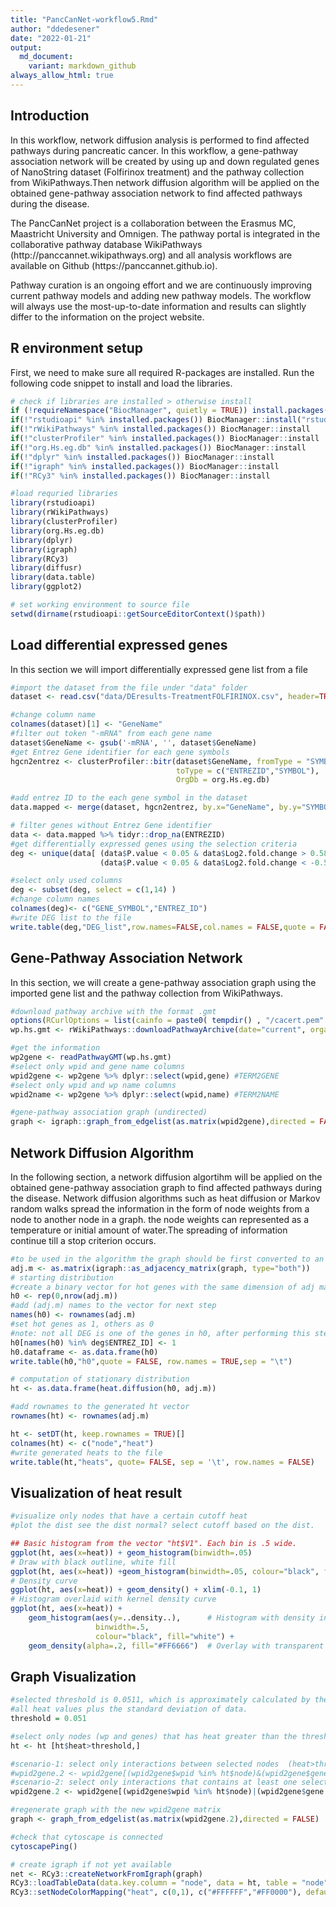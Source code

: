```yaml
---
title: "PancCanNet-workflow5.Rmd"
author: "ddedesener"
date: "2022-01-21"
output: 
  md_document:
    variant: markdown_github
always_allow_html: true
---
```

## Introduction

In this workflow, network diffusion analysis is performed to find affected pathways during pancreatic cancer. In this workflow, a gene-pathway association network will be created by using up and down regulated genes of NanoString dataset (Folfirinox treatment) and the pathway collection from WikiPathways.Then  network diffusion algorithm will be applied on the obtained gene-pathway association network
to find affected pathways during the disease.

The PancCanNet project is a collaboration between the Erasmus MC, Maastricht University and Omnigen. The pathway portal is integrated in the collaborative pathway database WikiPathways (http://panccannet.wikipathways.org) and all analysis workflows are available on Github (https://panccannet.github.io). 

Pathway curation is an ongoing effort and we are continuously improving current pathway models and adding new pathway models. The workflow will always use the most-up-to-date information and results can slightly differ to the information on the project website. 

## R environment setup

First, we need to make sure all required R-packages are installed. Run the following code snippet to install and load the libraries.

```r

# check if libraries are installed > otherwise install
if (!requireNamespace("BiocManager", quietly = TRUE)) install.packages("BiocManager")
if(!"rstudioapi" %in% installed.packages()) BiocManager::install("rstudioapi")
if(!"rWikiPathways" %in% installed.packages()) BiocManager::install
if(!"clusterProfiler" %in% installed.packages()) BiocManager::install
if(!"org.Hs.eg.db" %in% installed.packages()) BiocManager::install
if(!"dplyr" %in% installed.packages()) BiocManager::install
if(!"igraph" %in% installed.packages()) BiocManager::install
if(!"RCy3" %in% installed.packages()) BiocManager::install

#load requried libraries
library(rstudioapi)
library(rWikiPathways)
library(clusterProfiler)
library(org.Hs.eg.db)
library(dplyr)
library(igraph)
library(RCy3)
library(diffusr)
library(data.table)
library(ggplot2)

# set working environment to source file
setwd(dirname(rstudioapi::getSourceEditorContext()$path))

```

## Load differential expressed genes

In this section we will import differentially expressed gene list from a file

```r
#import the dataset from the file under "data" folder
dataset <- read.csv("data/DEresults-TreatmentFOLFIRINOX.csv", header=TRUE)

#change column name 
colnames(dataset)[1] <- "GeneName"
#filter out token "-mRNA" from each gene name 
dataset$GeneName <- gsub('-mRNA', '', dataset$GeneName)
#get Entrez Gene identifier for each gene symbols 
hgcn2entrez <- clusterProfiler::bitr(dataset$GeneName, fromType = "SYMBOL",
                                     toType = c("ENTREZID","SYMBOL"), 
                                     OrgDb = org.Hs.eg.db)

#add entrez ID to the each gene symbol in the dataset
data.mapped <- merge(dataset, hgcn2entrez, by.x="GeneName", by.y="SYMBOL", all.x = TRUE)

# filter genes without Entrez Gene identifier
data <- data.mapped %>% tidyr::drop_na(ENTREZID)
#get differentially expressed genes using the selection criteria 
deg <- unique(data[ (data$P.value < 0.05 & data$Log2.fold.change > 0.58) | 
                    (data$P.value < 0.05 & data$Log2.fold.change < -0.58), ])

#select only used columns
deg <- subset(deg, select = c(1,14) )
#change column names
colnames(deg)<- c("GENE_SYMBOL","ENTREZ_ID")
#write DEG list to the file
write.table(deg,"DEG_list",row.names=FALSE,col.names = FALSE,quote = FALSE)

```

## Gene-Pathway Association Network

In this section, we will create a gene-pathway association graph using the imported gene list and the pathway collection from WikiPathways. 

```r
#download pathway archive with the format .gmt
options(RCurlOptions = list(cainfo = paste0( tempdir() , "/cacert.pem" ), ssl.verifypeer = FALSE))
wp.hs.gmt <- rWikiPathways::downloadPathwayArchive(date="current", organism="Homo sapiens", format = "gmt")

#get the information 
wp2gene <- readPathwayGMT(wp.hs.gmt)
#select only wpid and gene name columns
wpid2gene <- wp2gene %>% dplyr::select(wpid,gene) #TERM2GENE
#select only wpid and wp name columns
wpid2name <- wp2gene %>% dplyr::select(wpid,name) #TERM2NAME

#gene-pathway association graph (undirected) 
graph <- igraph::graph_from_edgelist(as.matrix(wpid2gene),directed = FALSE)

```

## Network Diffusion Algorithm

In the following section, a network diffusion algortihm will be applied on the obtained gene-pathway association graph
to find affected pathways during the disease. Network diffusion algorithms such as heat diffusion or Markov random walks
spread the information in the form of node weights from a node to another node in a graph. the node weights can represented as a temperature or initial amount of water.The spreading of information continue till a stop criterion occurs.

```r
#to be used in the algorithm the graph should be first converted to an adjacency matrix
adj.m <- as.matrix(igraph::as_adjacency_matrix(graph, type="both"))
# starting distribution
#create a binary vector for hot genes with the same dimension of adj matrix
h0 <- rep(0,nrow(adj.m))
#add (adj.m) names to the vector for next step
names(h0) <- rownames(adj.m)
#set hot genes as 1, others as 0
#note: not all DEG is one of the genes in h0, after performing this step 50 genes are assigned to 1 in h0 vector.
h0[names(h0) %in% deg$ENTREZ_ID] <- 1
h0.dataframe <- as.data.frame(h0)
write.table(h0,"h0",quote = FALSE, row.names = TRUE,sep = "\t")

# computation of stationary distribution
ht <- as.data.frame(heat.diffusion(h0, adj.m))

#add rownames to the generated ht vector
rownames(ht) <- rownames(adj.m)

ht <- setDT(ht, keep.rownames = TRUE)[]
colnames(ht) <- c("node","heat")
#write generated heats to the file
write.table(ht,"heats", quote= FALSE, sep = '\t', row.names = FALSE)

```

## Visualization of heat result

```r
#visualize only nodes that have a certain cutoff heat
#plot the dist see the dist normal? select cutoff based on the dist.

## Basic histogram from the vector "ht$V1". Each bin is .5 wide.
ggplot(ht, aes(x=heat)) + geom_histogram(binwidth=.05)
# Draw with black outline, white fill
ggplot(ht, aes(x=heat)) +geom_histogram(binwidth=.05, colour="black", fill="white")
# Density curve
ggplot(ht, aes(x=heat)) + geom_density() + xlim(-0.1, 1)
# Histogram overlaid with kernel density curve
ggplot(ht, aes(x=heat)) + 
    geom_histogram(aes(y=..density..),      # Histogram with density instead of count on y-axis
                   binwidth=.5,
                   colour="black", fill="white") +
    geom_density(alpha=.2, fill="#FF6666")  # Overlay with transparent density plot

```

## Graph Visualization

```r
#selected threshold is 0.0511, which is approximately calculated by the mean of 
#all heat values plus the standard deviation of data.
threshold = 0.051

#select only nodes (wp and genes) that has heat greater than the threshold
ht <- ht [ht$heat>threshold,]

#scenario-1: select only interactions between selected nodes  (heat>threshold)
#wpid2gene.2 <- wpid2gene[(wpid2gene$wpid %in% ht$node)&(wpid2gene$gene %in% ht$node),]
#scenario-2: select only interactions that contains at least one selected node (heat>threshold)
wpid2gene.2 <- wpid2gene[(wpid2gene$wpid %in% ht$node)|(wpid2gene$gene %in% ht$node),]

#regenerate graph with the new wpid2gene matrix
graph <- graph_from_edgelist(as.matrix(wpid2gene.2),directed = FALSE)

#check that cytoscape is connected
cytoscapePing()

# create igraph if not yet available
net <- RCy3::createNetworkFromIgraph(graph)
RCy3::loadTableData(data.key.column = "node", data = ht, table = "node",table.key.column = "name")
RCy3::setNodeColorMapping("heat", c(0,1), c("#FFFFFF","#FF0000"), default.color = "#FFFACD")
```

